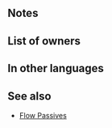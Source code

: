 {{Weapon Infobox
|tagid=SID_高貴な扇
|image=wep_dg049
|weaponType=Dagger
|might=8
|range=2
|effect=If unit initiates combat, grants Atk/Spd+5 during combat and neutralizes effects that prevent unit's follow-up attacks during combat.<br>Effect:【Dagger ５】<br><br>【Dagger ５】<br>After combat, if unit attacked, inflicts Def/Res-５ on target and foes within 2 spaces of target through their next actions.
|cost=200
|exclusive=0
|statModifiers=0,8,0,0,0
|required=Steel Dagger
|next=Courtly Fan+
|promotionRarity=5
|promotionTier=1
|intID=2212
|sort=85100
|value=11
|timingID=1
|abilityID=181
|limit1ID=1
|properties=
}}
==Notes==
{{IfUnitInitiates}}
{{Temporary buffs}}
{{Follow-up effect neutralization|preventOnly=1}}
{{IfUnitAttacked}}
{{Penalties}}
==List of owners==
{{Skill Hero List}}
==In other languages==
{{OtherLanguages
|english=Courtly Fan
|japanese=高貴な扇
|german=Edler Fächer
|spanishEU=Abanico áulico
|spanishLA=Abanico real
|french=Éventail raffiné
|italian=Ventaglio cortese
|chineseTW=高貴的扇子
|portuguese=Leque de cortejo
}}
==See also==
{{See also skills|cond=Description LIKE '%if unit initiates combat%neutralizes effects that prevent unit\'s follow-up attacks%' AND Exclusive='1'}}
* [[Skill families/B Passives#Flow|Flow Passives]]
{{Weapons Navbox}}
